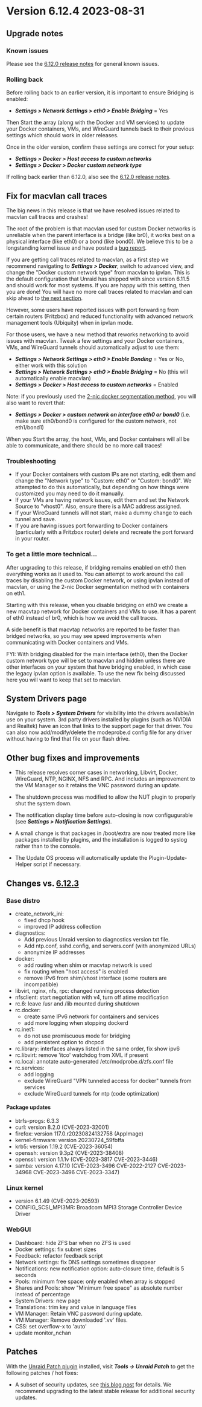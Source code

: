 # Version 6.12.4 2023-08-31

## Upgrade notes

### Known issues

Please see the [6.12.0 release notes](6.12.0.mdx#known-issues) for general known issues.

### Rolling back

Before rolling back to an earlier version, it is important to ensure Bridging is enabled:

* ***Settings > Network Settings > eth0 > Enable Bridging*** = Yes

Then Start the array (along with the Docker and VM services) to update your Docker containers, VMs, and
WireGuard tunnels back to their previous settings which should work in older releases.

Once in the older version, confirm these settings are correct for your setup:

* ***Settings > Docker > Host access to custom networks***
* ***Settings > Docker > Docker custom network type***

If rolling back earlier than 6.12.0, also see the [6.12.0 release notes](6.12.0.mdx#rolling-back).

## Fix for macvlan call traces

The big news in this release is that we have resolved issues related to macvlan call traces and crashes!

The root of the problem is that macvlan used for custom Docker networks is unreliable when the parent interface is a
bridge (like br0), it works best on a physical interface (like eth0) or a bond (like bond0). We believe this to be a longstanding kernel
issue and have posted a [bug report](https://bugzilla.kernel.org/show_bug.cgi?id=217777).

If you are getting call traces related to macvlan, as a first step we recommend navigating to ***Settings > Docker***,
switch to advanced view, and change the "Docker custom network type" from macvlan to ipvlan. This is the default
configuration that Unraid has shipped with since version 6.11.5 and should work for most systems.
If you are happy with this setting, then you are done! You will have no more call traces related to macvlan
and can skip ahead to [the next section](#system-drivers-page).

However, some users have reported issues with port forwarding from certain routers (Fritzbox) and reduced functionality
with advanced network management tools (Ubiquity) when in ipvlan mode.

For those users, we have a new method that reworks networking to avoid issues with macvlan. Tweak a few settings and your
Docker containers, VMs, and WireGuard tunnels should automatically adjust to use them:

* ***Settings > Network Settings > eth0 > Enable Bonding*** = Yes or No, either work with this solution
* ***Settings > Network Settings > eth0 > Enable Bridging*** = No (this will automatically enable macvlan)
* ***Settings > Docker > Host access to custom networks*** = Enabled

Note: if you previously used the [2-nic docker segmentation method](https://forums.unraid.net/topic/137048-guide-how-to-solve-macvlan-and-ipvlan-issues-with-containers-on-a-custom-network/),
you will also want to revert that:

* ***Settings > Docker > custom network on interface eth0 or bond0*** (i.e. make sure eth0/bond0 is configured for the custom network, not eth1/bond1)

When you Start the array, the host, VMs, and Docker containers will all be able to communicate, and there should be no more call traces!

### Troubleshooting

* If your Docker containers with custom IPs are not starting, edit them and change the "Network type" to "Custom: eth0" or "Custom: bond0". We attempted
to do this automatically, but depending on how things were customized you may need to do it manually.
* If your VMs are having network issues, edit them and set the Network Source to "vhost0". Also, ensure there is a MAC address assigned.
* If your WireGuard tunnels will not start, make a dummy change to each tunnel and save.
* If you are having issues port forwarding to Docker containers (particularly with a Fritzbox router) delete and recreate the port
forward in your router.

### To get a little more technical…

After upgrading to this release, if bridging remains enabled on eth0 then everything works as it used to. You can attempt to work
around the call traces by disabling the custom Docker network, or using ipvlan instead of macvlan, or using the 2-nic Docker
segmentation method with containers on eth1.

Starting with this release, when you disable bridging on eth0 we create a new macvtap network for Docker containers and VMs to use.
It has a parent of eth0 instead of br0, which is how we avoid the call traces.

A side benefit is that macvtap networks are reported to be faster than bridged networks, so you may see speed improvements when
communicating with Docker containers and VMs.

FYI: With bridging disabled for the main interface (eth0), then the Docker custom network type will be set to macvlan and hidden
unless there are other interfaces on your system that have bridging enabled, in which case the legacy ipvlan option is available.
To use the new fix being discussed here you will want to keep that set to macvlan.

## System Drivers page

Navigate to ***Tools > System Drivers*** for visibility into the drivers available/in use on your system. 3rd party drivers installed
by plugins (such as NVIDIA and Realtek) have an icon that links to the support page for that driver. You can also
now add/modify/delete the modeprobe.d config file for any driver without having to find that file on your flash drive.

## Other bug fixes and improvements

* This release resolves corner cases in networking, Libvirt, Docker, WireGuard, NTP, NGINX, NFS and RPC. And includes an improvement
to the VM Manager so it retains the VNC password during an update.

* The shutdown process was modified to allow the NUT plugin to properly shut the system down.

* The notification display time before auto-closing is now configugurable (see ***Settings > Notification Settings***).

* A small change is that packages in /boot/extra are now treated more like packages installed by plugins, and the installation is
logged to syslog rather than to the console.

* The Update OS process will automatically update the Plugin-Update-Helper script if necessary.

## Changes vs. [6.12.3](6.12.3.mdx)

### Base distro

* create_network_ini:
  * fixed dhcp hook
  * improved IP address collection
* diagnostics:
  * Add previous Unraid version to diagnostics version txt file.
  * Add ntp.conf, sshd.config, and servers.conf (with anonymized URLs)
  * anonymize IP addresses
* docker:
  * add routing when shim or macvtap network is used
  * fix routing when "host access" is enabled
  * remove IPv6 from shim/vhost interface (some routers are incompatible)
* libvirt, nginx, nfs, rpc: changed running process detection
* nfsclient: start negotiation with v4, turn off atime modification
* rc.6: leave /usr and /lib mounted during shutdown
* rc.docker:
  * create same IPv6 network for containers and services
  * add more logging when stopping dockerd
* rc.inet1:
  * do not use promiscuous mode for bridging
  * add persistent option to dhcpcd
* rc.library: interfaces always listed in the same order, fix show ipv6
* rc.libvirt: remove 'itco' watchdog from XML if present
* rc.local: annotate auto-generated /etc/modprobe.d/zfs.conf file
* rc.services:
  * add logging
  * exclude WireGuard "VPN tunneled access for docker" tunnels from services
  * exclude WireGuard tunnels for ntp (code optimization)

#### Package updates

* btrfs-progs: 6.3.3
* curl: version 8.2.0 (CVE-2023-32001)
* firefox: version 117.0.r20230824132758 (AppImage)
* kernel-firmware: version 20230724_59fbffa
* krb5: version 1.19.2 (CVE-2023-36054)
* openssh: version 9.3p2 (CVE-2023-38408)
* openssl: version 1.1.1v (CVE-2023-3817 CVE-2023-3446)
* samba: version 4.17.10 (CVE-2023-3496 CVE-2022-2127 CVE-2023-34968 CVE-2023-3496 CVE-2023-3347)

### Linux kernel

* version 6.1.49 (CVE-2023-20593)
* CONFIG_SCSI_MPI3MR: Broadcom MPI3 Storage Controller Device Driver

### WebGUI

* Dashboard: hide ZFS bar when no ZFS is used
* Docker settings: fix subnet sizes
* Feedback: refactor feedback script
* Network settings: fix DNS settings sometimes disappear
* Notifications: new notification option: auto-closure time, default is 5 seconds
* Pools: minimum free space: only enabled when array is stopped
* Shares and Pools: show "Minimum free space" as absolute number instead of percentage
* System Drivers: new page
* Translations: trim key and value in language files
* VM Manager: Retain VNC password during update.
* VM Manager: Remove downloaded '.vv' files.
* CSS: set overflow-x to 'auto'
* update monitor_nchan

## Patches

With the [Unraid Patch plugin](https://forums.unraid.net/topic/185560-unraid-patch-plugin/) installed, visit ***Tools → Unraid Patch*** to get the following patches / hot fixes:

* A subset of security updates, see [this blog post](https://unraid.net/blog/cvd) for details. We recommend upgrading to the latest stable release for additional security updates.

